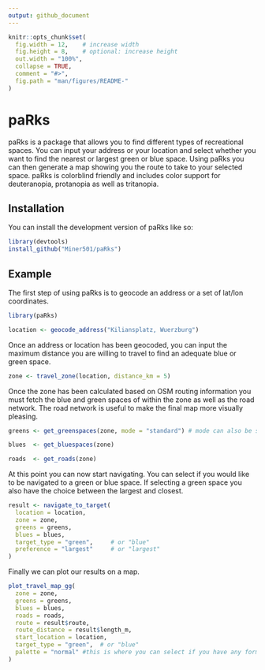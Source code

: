 ```yaml
---
output: github_document
---
```


<!-- README.md is generated from README.Rmd. Please edit that file -->

```r
knitr::opts_chunk$set(
  fig.width = 12,    # increase width
  fig.height = 8,    # optional: increase height
  out.width = "100%",
  collapse = TRUE,
  comment = "#>",
  fig.path = "man/figures/README-"
)
```


# paRks

<!-- badges: start -->

<!-- badges: end -->

paRks is a package that allows you to find different types of recreational spaces. You can input your address or your location and select whether you want to find the nearest or largest green or blue space. Using paRks you can then generate a map showing you the route to take to your selected space. paRks is colorblind friendly and includes color support for deuteranopia, protanopia as well as tritanopia.

## Installation

You can install the development version of paRks like so:

``` r
library(devtools)
install_github("Miner501/paRks")
```

## Example

The first step of using paRks is to geocode an address or a set of lat/lon coordinates.

```r
library(paRks)

location <- geocode_address("Kiliansplatz, Wuerzburg")

```

Once an address or location has been geocoded, you can input the maximum distance you are willing to travel to find an adequate blue or green space.

```r

zone <- travel_zone(location, distance_km = 5)

```

Once the zone has been calculated based on OSM routing information you must fetch the blue and green spaces of within the zone as well as the road network. The road network is useful to make the final map more visually pleasing.

```r
greens <- get_greenspaces(zone, mode = "standard") # mode can also be set to "broad" to include any type of green space, even ones that may not be publicly accessible.

blues  <- get_bluespaces(zone)

roads  <- get_roads(zone)
```

At this point you can now start navigating. You can select if you would like to be navigated to a green or blue space. If selecting a green space you also have the choice between the largest and closest.

```r
result <- navigate_to_target(
  location = location,
  zone = zone,
  greens = greens,
  blues = blues,
  target_type = "green",     # or "blue"
  preference = "largest"     # or "largest"
)
```

Finally we can plot our results on a map.

```r
plot_travel_map_gg(
  zone = zone,
  greens = greens,
  blues = blues,
  roads = roads,
  route = result$route,
  route_distance = result$length_m,
  start_location = location,
  target_type = "green",  # or "blue"
  palette = "normal" #this is where you can select if you have any form of colorblindness mentioned earlier in the Readme
)
```
